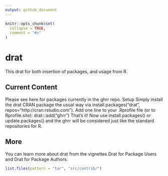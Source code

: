 ```yaml
---
output: github_document
---
```


<!-- README.md is generated from README.Rmd. Please edit that file -->

```r
knitr::opts_chunk$set(
  collapse = TRUE,
  comment = "#>"
)
```
# drat


This  drat for both insertion of packages, and usage from R.

## Current Content
Please see here for packages currently in the ghrr repo. Setup Simply install the drat CRAN package the usual way via install.packages("drat", repos="http://cran.rstudio.com").
Add one line to your .Rprofile file (or to Rprofile.site):
drat:::add("ghrr")
That's it! Now use install.packages() or update.packages() and the ghrr will be considered just like the standard repositories for R. 

## More 

You can learn more about drat from the vignettes Drat for Package Users and Drat for Package Authors.

```r
list.files(pattern = "tar", "src/contrib/")
```
